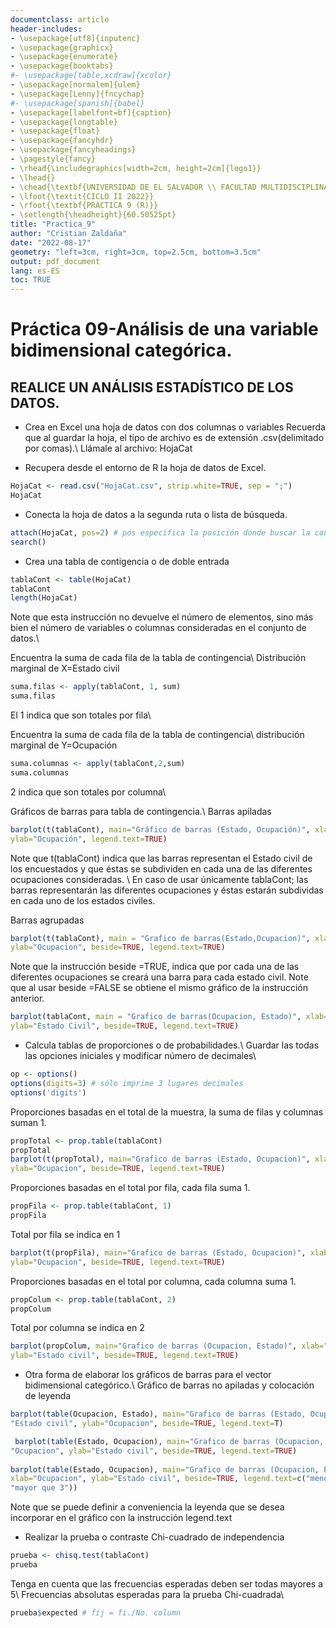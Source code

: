 ```yaml
---
documentclass: article
header-includes:
- \usepackage[utf8]{inputenc}
- \usepackage{graphicx}
- \usepackage{enumerate}
- \usepackage{booktabs}
#- \usepackage[table,xcdraw]{xcolor}
- \usepackage[normalem]{ulem}
- \usepackage[Lenny]{fncychap}
#- \usepackage[spanish]{babel}
- \usepackage[labelfont=bf]{caption}
- \usepackage{longtable}
- \usepackage{float}
- \usepackage{fancyhdr}
- \usepackage{fancyheadings}
- \pagestyle{fancy}
- \rhead{\includegraphics[width=2cm, height=2cm]{logo1}}
- \lhead{}
- \chead{\textbf{UNIVERSIDAD DE EL SALVADOR \\ FACULTAD MULTIDISCIPLINARIA DE OCCIDENTE \\ DEPARTAMENTO DE MATEMÁTICA}}
- \lfoot{\textit{CICLO II 2022}}
- \rfoot{\textbf{PRÁCTICA 9 (R)}}
- \setlength{\headheight}{60.50525pt}
title: "Practica_9"
author: "Cristian Zaldaña"
date: "2022-08-17"
geometry: "left=3cm, right=3cm, top=2.5cm, bottom=3.5cm"
output: pdf_document
lang: es-ES
toc: TRUE
---
```

\newpage

# Práctica 09-Análisis de una variable bidimensional categórica. 

## REALICE UN ANÁLISIS ESTADÍSTICO DE LOS DATOS.

- Crea en Excel una hoja de datos con dos columnas o variables 
Recuerda que al guardar la hoja, el tipo de archivo es de extensión .csv(delimitado por comas).\\ 
Llámale al archivo: HojaCat

- Recupera desde el entorno de R la hoja de datos de Excel. 

```r
HojaCat <- read.csv("HojaCat.csv", strip.white=TRUE, sep = ";")
HojaCat
```

- Conecta la hoja de datos a la segunda ruta o lista de búsqueda. 

```r
attach(HojaCat, pos=2) # pos especifica la posición donde buscar la conexión 
search() 
```

- Crea una tabla de contigencia o de doble entrada 

```r
tablaCont <- table(HojaCat)
tablaCont 
length(HojaCat)
```
Note que esta instrucción no devuelve el número de elementos, sino más bien el número de 
variables o columnas consideradas en el conjunto de datos.\\

Encuentra la suma de cada fila de la tabla de contingencia\\
Distribución marginal de X=Estado civil 

```r
suma.filas <- apply(tablaCont, 1, sum)
suma.filas 
```
El 1 indica que son totales por fila\\

Encuentra la suma de cada fila de la tabla de contingencia\\
distribución marginal de Y=Ocupación 

```r
suma.columnas <- apply(tablaCont,2,sum)
suma.columnas 
```
2 indica que son totales por columna\\

Gráficos de barras para tabla de contingencia.\\
Barras apiladas 

```r
barplot(t(tablaCont), main="Gráfico de barras (Estado, Ocupación)", xlab="Estado civil", 
ylab="Ocupación", legend.text=TRUE) 
```

Note que t(tablaCont) indica que las barras representan el Estado civil de los encuestados y que 
éstas se subdividen en cada una de las diferentes ocupaciones consideradas. \\
En caso de usar únicamente tablaCont; las barras representarán las diferentes ocupaciones y 
éstas estarán subdividas en cada uno de los estados civiles. 

Barras agrupadas 

```r
barplot(t(tablaCont), main = "Grafico de barras(Estado,Ocupacion)", xlab="Estado Civil",
ylab="Ocupacion", beside=TRUE, legend.text=TRUE)

```

Note que la instrucción beside =TRUE, indica que por cada una de las diferentes ocupaciones se 
creará una barra para cada estado civil. Note que al usar beside =FALSE se obtiene el mismo 
gráfico de la instrucción anterior.

```r
barplot(tablaCont, main = "Grafico de barras(Ocupacion, Estado)", xlab="Ocupacion\n",
ylab="Estado Civil", beside=TRUE, legend.text=TRUE)

```

- Calcula tablas de proporciones o de probabilidades.\\
Guardar las todas las opciones iniciales y modificar número de decimales\\ 

```r
op <- options() 
options(digits=3) # sólo imprime 3 lugares decimales 
options('digits')
```
Proporciones basadas en el total de la muestra, la suma de filas y columnas suman 1. 

```r
propTotal <- prop.table(tablaCont)
propTotal 
barplot(t(propTotal), main="Grafico de barras (Estado, Ocupacion)", xlab="Estado civil\n", 
ylab="Ocupacion", beside=TRUE, legend.text=TRUE)
```

Proporciones basadas en el total por fila, cada fila suma 1. 

```r
propFila <- prop.table(tablaCont, 1)
propFila 
```

Total por fila se indica en 1 

```r
barplot(t(propFila), main="Grafico de barras (Estado, Ocupacion)", xlab="Estado civil\n", 
ylab="Ocupacion", beside=TRUE, legend.text=TRUE) 
```

Proporciones basadas en el total por columna, cada columna suma 1. 

```r
propColum <- prop.table(tablaCont, 2)
propColum 
```

Total por columna se indica en 2 

```r
barplot(propColum, main="Grafico de barras (Ocupacion, Estado)", xlab="Ocupacion\n", 
ylab="Estado civil", beside=TRUE, legend.text=TRUE) 
```

- Otra forma de elaborar los gráficos de barras para el vector bidimensional categórico.\\
Gráfico de barras no apiladas y colocación de leyenda 

```r
barplot(table(Ocupacion, Estado), main="Grafico de barras (Estado, Ocupacion)", xlab = 
"Estado civil", ylab="Ocupacion", beside=TRUE, legend.text=T) 

 barplot(table(Estado, Ocupacion), main="Grafico de barras (Ocupacion, Estado)", xlab = 
"Ocupacion", ylab="Estado civil", beside=TRUE, legend.text=TRUE)
 
barplot(table(Estado, Ocupacion), main="Grafico de barras (Ocupacion, Estado)", 
xlab="Ocupacion", ylab="Estado civil", beside=TRUE, legend.text=c("menor que 2", "2-3", 
"mayor que 3")) 
```

Note que se puede definir a conveniencia la leyenda que se desea incorporar en el gráfico con 
la instrucción legend.text

- Realizar la prueba o contraste Chi-cuadrado de independencia 

```r
prueba <- chisq.test(tablaCont)
prueba 
```

Tenga en cuenta que las frecuencias esperadas deben ser todas mayores a 5\\
Frecuencias absolutas esperadas para la prueba Chi-cuadrada\\

```r
prueba$expected # fij = fi./No. column
```


